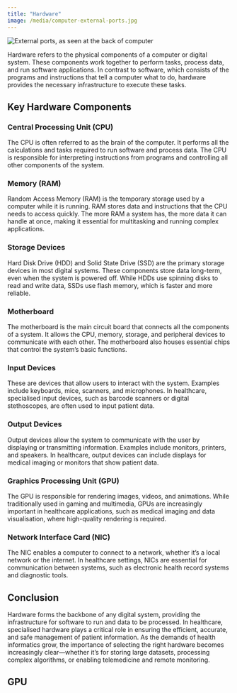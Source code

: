```yaml
---
title: "Hardware"
image: /media/computer-external-ports.jpg
---
```


![](/media/computer-external-ports.jpg){alt="External ports, as seen at the back of computer"}

Hardware refers to the physical components of a computer or digital system. These components work together to perform tasks, process data, and run software applications. In contrast to software, which consists of the programs and instructions that tell a computer what to do, hardware provides the necessary infrastructure to execute these tasks.

## Key Hardware Components

### Central Processing Unit (CPU)

The CPU is often referred to as the brain of the computer. It performs all the calculations and tasks required to run software and process data. The CPU is responsible for interpreting instructions from programs and controlling all other components of the system.

### Memory (RAM)

Random Access Memory (RAM) is the temporary storage used by a computer while it is running. RAM stores data and instructions that the CPU needs to access quickly. The more RAM a system has, the more data it can handle at once, making it essential for multitasking and running complex applications.

### Storage Devices

Hard Disk Drive (HDD) and Solid State Drive (SSD) are the primary storage devices in most digital systems. These components store data long-term, even when the system is powered off. While HDDs use spinning disks to read and write data, SSDs use flash memory, which is faster and more reliable.

### Motherboard

The motherboard is the main circuit board that connects all the components of a system. It allows the CPU, memory, storage, and peripheral devices to communicate with each other. The motherboard also houses essential chips that control the system’s basic functions.

### Input Devices

These are devices that allow users to interact with the system. Examples include keyboards, mice, scanners, and microphones. In healthcare, specialised input devices, such as barcode scanners or digital stethoscopes, are often used to input patient data.

### Output Devices

Output devices allow the system to communicate with the user by displaying or transmitting information. Examples include monitors, printers, and speakers. In healthcare, output devices can include displays for medical imaging or monitors that show patient data.

### Graphics Processing Unit (GPU)

The GPU is responsible for rendering images, videos, and animations. While traditionally used in gaming and multimedia, GPUs are increasingly important in healthcare applications, such as medical imaging and data visualisation, where high-quality rendering is required.

### Network Interface Card (NIC)

The NIC enables a computer to connect to a network, whether it's a local network or the internet. In healthcare settings, NICs are essential for communication between systems, such as electronic health record systems and diagnostic tools.

## Conclusion

Hardware forms the backbone of any digital system, providing the infrastructure for software to run and data to be processed. In healthcare, specialised hardware plays a critical role in ensuring the efficient, accurate, and safe management of patient information. As the demands of health informatics grow, the importance of selecting the right hardware becomes increasingly clear—whether it’s for storing large datasets, processing complex algorithms, or enabling telemedicine and remote monitoring.

## GPU

